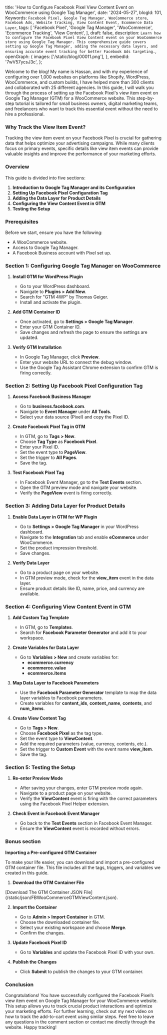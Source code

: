   title:
    'How to Configure Facebook Pixel View Content Event on WooCommerce using Google Tag Manager',
  date: '2024-05-27',
  blogId: 101,
  Keywords: `Facebook Pixel, Google Tag Manager, WooCommerce store, Facebook Ads, Website tracking, View Content Event, Ecommerce Data Layer`,
  tags: [
    'Facebook Pixel',
    'Google Tag Manager',
    'WooCommerce',
    'Ecommerce Tracking',
    'View Content',
  ],
  draft: false,
  description: `Learn how to configure the Facebook Pixel View Content event on your WooCommerce store using Google Tag Manager. This comprehensive guide covers setting up Google Tag Manager, adding the necessary data layers, and ensuring accurate event tracking for better Facebook Ads targeting.`,
  openGraph: {
    images: ['/static/blog/00011.png'],
  },
  embedId: '7wV57ycsJ3c',
};

Welcome to the blog! My name is Hassan, and with my experience of configuring over 1,000 websites on platforms like Shopify, WordPress, WooCommerce, and custom builds, I have helped more than 300 clients and collaborated with 25 different agencies. In this guide, I will walk you through the process of setting up the Facebook Pixel's view item event on Google Tag Manager (GTM) for a WooCommerce website. This step-by-step tutorial is tailored for small business owners, digital marketing teams, and freelancers who want to track this essential event without the need to hire a professional.

### Why Track the View Item Event?

Tracking the view item event on your Facebook Pixel is crucial for gathering data that helps optimize your advertising campaigns. While many clients focus on primary events, specific details like view item events can provide valuable insights and improve the performance of your marketing efforts.

### Overview

This guide is divided into five sections:

1. **Introduction to Google Tag Manager and its Configuration**
2. **Setting Up Facebook Pixel Configuration Tag**
3. **Adding the Data Layer for Product Details**
4. **Configuring the View Content Event in GTM**
5. **Testing the Setup**

### Prerequisites

Before we start, ensure you have the following:

- A WooCommerce website.
- Access to Google Tag Manager.
- A Facebook Business account with Pixel set up.

### Section 1: Configuring Google Tag Manager on WooCommerce

1. **Install GTM for WordPress Plugin**

   - Go to your WordPress dashboard.
   - Navigate to **Plugins > Add New**.
   - Search for "GTM 4WP" by Thomas Geiger.
   - Install and activate the plugin.

2. **Add GTM Container ID**

   - Once activated, go to **Settings > Google Tag Manager**.
   - Enter your GTM Container ID.
   - Save changes and refresh the page to ensure the settings are updated.

3. **Verify GTM Installation**
   - In Google Tag Manager, click **Preview**.
   - Enter your website URL to connect the debug window.
   - Use the Google Tag Assistant Chrome extension to confirm GTM is firing correctly.

### Section 2: Setting Up Facebook Pixel Configuration Tag

1. **Access Facebook Business Manager**

   - Go to **business.facebook.com**.
   - Navigate to **Event Manager** under **All Tools**.
   - Select your data source (Pixel) and copy the Pixel ID.

2. **Create Facebook Pixel Tag in GTM**

   - In GTM, go to **Tags > New**.
   - Choose **Tag Type** as **Facebook Pixel**.
   - Enter your Pixel ID.
   - Set the event type to **PageView**.
   - Set the trigger to **All Pages**.
   - Save the tag.

3. **Test Facebook Pixel Tag**
   - In Facebook Event Manager, go to the **Test Events** section.
   - Open the GTM preview mode and navigate your website.
   - Verify the **PageView** event is firing correctly.

### Section 3: Adding Data Layer for Product Details

1. **Enable Data Layer in GTM for WP Plugin**

   - Go to **Settings > Google Tag Manager** in your WordPress dashboard.
   - Navigate to the **Integration** tab and enable **eCommerce** under WooCommerce.
   - Set the product impression threshold.
   - Save changes.

2. **Verify Data Layer**
   - Go to a product page on your website.
   - In GTM preview mode, check for the **view_item** event in the data layer.
   - Ensure product details like ID, name, price, and currency are available.

### Section 4: Configuring View Content Event in GTM

1. **Add Custom Tag Template**

   - In GTM, go to **Templates**.
   - Search for **Facebook Parameter Generator** and add it to your workspace.

2. **Create Variables for Data Layer**

   - Go to **Variables > New** and create variables for:
     - **ecommerce.currency**
     - **ecommerce.value**
     - **ecommerce.items**

3. **Map Data Layer to Facebook Parameters**

   - Use the **Facebook Parameter Generator** template to map the data layer variables to Facebook parameters.
   - Create variables for **content_ids**, **content_name**, **contents**, and **num_items**.

4. **Create View Content Tag**
   - Go to **Tags > New**.
   - Choose **Facebook Pixel** as the tag type.
   - Set the event type to **ViewContent**.
   - Add the required parameters (value, currency, contents, etc.).
   - Set the trigger to **Custom Event** with the event name **view_item**.
   - Save the tag.

### Section 5: Testing the Setup

1. **Re-enter Preview Mode**

   - After saving your changes, enter GTM preview mode again.
   - Navigate to a product page on your website.
   - Verify the **ViewContent** event is firing with the correct parameters using the Facebook Pixel Helper extension.

2. **Check Event in Facebook Event Manager**
   - Go back to the **Test Events** section in Facebook Event Manager.
   - Ensure the **ViewContent** event is recorded without errors.

### Bonus section

**Importing a Pre-configured GTM Container**

To make your life easier, you can download and import a pre-configured GTM container file. This file includes all the tags, triggers, and variables we created in this guide.

1. **Download the GTM Container File**

<AuthenticatedLayout>
  [Download The GTM Container JSON File](/static/json/FBWooCommerceGTMViewContent.json).
</AuthenticatedLayout>

2. **Import the Container**

   - Go to **Admin > Import Container** in GTM.
   - Choose the downloaded container file.
   - Select your existing workspace and choose **Merge**.
   - Confirm the changes.

3. **Update Facebook Pixel ID**

   - Go to **Variables** and update the Facebook Pixel ID with your own.

4. **Publish the Changes**
   - Click **Submit** to publish the changes to your GTM container.

### Conclusion

Congratulations! You have successfully configured the Facebook Pixel’s view item event on Google Tag Manager for your WooCommerce website. This setup allows you to track crucial product interactions and optimize your marketing efforts. For further learning, check out my next video on how to track the add-to-cart event using similar steps. Feel free to leave any questions in the comment section or contact me directly through the website. Happy tracking!
